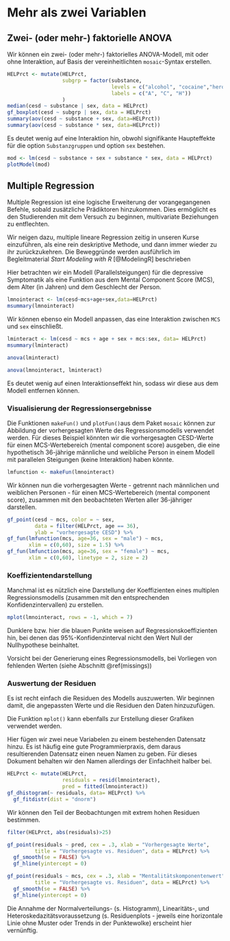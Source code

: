 # Mehr als zwei Variablen {#mehrVars}

## Zwei- (oder mehr-) faktorielle ANOVA

Wir können ein zwei- (oder mehr-) faktorielles ANOVA-Modell, mit oder ohne Interaktion, auf Basis der vereinheitlichten `mosaic`-Syntax erstellen.

```r
HELPrct <- mutate(HELPrct, 
                  subgrp = factor(substance,
                                  levels = c("alcohol", "cocaine","heroine"),
                                  labels = c("A", "C", "H"))
                  )
median(cesd ~ substance | sex, data = HELPrct)
gf_boxplot(cesd ~ subgrp | sex, data = HELPrct)
summary(aov(cesd ~ substance + sex, data=HELPrct))
summary(aov(cesd ~ substance * sex, data=HELPrct))
```

Es deutet wenig auf eine Interaktion hin, obwohl signifikante Haupteffekte für die option `Substanzgruppen` und option `sex` bestehen.

```r
mod <- lm(cesd ~ substance + sex + substance * sex, data = HELPrct)
plotModel(mod)
```

## Multiple Regression
Multiple Regression ist eine logische Erweiterung der vorangegangenen Befehle, sobald zusätzliche Prädiktoren hinzukommen. Dies ermöglicht es den Studierenden mit dem Versuch zu beginnen, multivariate Beziehungen zu entflechten.

:::{.note data-latex="{note}"}
Wir neigen dazu, multiple lineare Regression zeitig in unseren Kurse einzuführen, als eine rein deskriptive Methode, und dann immer wieder zu ihr zurückzukehren. Die Beweggründe werden ausführlich im Begleitmaterial *Start Modeling with R* [@ModelingR] beschrieben
:::

Hier betrachten wir ein Modell (Parallelsteigungen) für die depressive Symptomatik als eine Funktion aus dem Mental Component Score (MCS), dem Alter (in Jahren) und dem Geschlecht der Person.

```r
lmnointeract <- lm(cesd~mcs+age+sex,data=HELPrct)
msummary(lmnointeract)
```

Wir können ebenso ein Modell anpassen, das eine Interaktion zwischen `MCS` und `sex` einschließt.

```r
lminteract <- lm(cesd ~ mcs + age + sex + mcs:sex, data= HELPrct)
msummary(lminteract)

anova(lminteract)

anova(lmnointeract, lminteract)
```

Es deutet wenig auf einen Interaktionseffekt hin, sodass wir diese aus dem Modell entfernen können.


### Visualisierung der Regressionsergebnisse {#VisReg}

Die Funktionen `makeFun()` und `plotFun()`aus dem Paket `mosaic` können zur Abbildung der vorhergesagten Werte des Regressionsmodells verwendet werden. Für dieses Beispiel könnten wir die vorhergesagten CESD-Werte für einen MCS-Wertebereich (mental component score) ausgeben, die eine hypothetisch 36-jährige männliche und weibliche Person in einem Modell mit parallelen Steigungen (keine Interaktion) haben könnte.

```r
lmfunction <- makeFun(lmnointeract)
```

Wir können nun die vorhergesagten Werte - getrennt nach männlichen und weiblichen Personen - für einen MCS-Wertebereich (mental component score), zusammen mit den beobachteten Werten aller 36-jähriger darstellen.

```r
gf_point(cesd ~ mcs, color = ~ sex,
         data = filter(HELPrct, age == 36),
         ylab = "vorhergesagte CESD") %>%
gf_fun(lmfunction(mcs, age=36, sex = "male") ~ mcs,
       xlim = c(0,60), size = 1.5) %>%
gf_fun(lmfunction(mcs, age=36, sex = "female") ~ mcs,
       xlim = c(0,60), linetype = 2, size = 2)
```


### Koeffizientendarstellung

Manchmal ist es nützlich eine Darstellung der Koeffizienten eines multiplen Regressionsmodells (zusammen mit den entsprechenden Konfidenzintervallen) zu erstellen.

```r
mplot(lmnointeract, rows = -1, which = 7)
```

:::{.note data-latex="{note}"}
Dunklere bzw. hier die blauen Punkte weisen auf Regressionskoeffizienten hin, bei denen das 95%-Konfidenzinterval nicht den Wert Null der Nullhypothese beinhaltet.
:::

:::{.achtung data-latex="{achtung}"}
Vorsicht bei der Generierung eines Regressionsmodells, bei Vorliegen von fehlenden Werten (siehe Abschnitt \@ref(missings))
:::


### Auswertung der Residuen

Es ist recht einfach die Residuen des Modells auszuwerten. Wir beginnen damit, die angepassten Werte und die Residuen den Daten hinzuzufügen.

:::{.hinweis data-latex=""}
Die Funktion `mplot()` kann ebenfalls zur Erstellung dieser Grafiken verwendet werden.
:::

:::{.note data-latex="{note}"}
Hier fügen wir zwei neue Variabelen zu einem bestehenden Datensatz hinzu. Es ist häufig eine gute Programmierpraxis, dem daraus resultierenden Datensatz einen neuen Namen zu geben. Für dieses Dokument behalten wir den Namen allerdings der Einfachheit halber bei.
:::

```r
HELPrct <- mutate(HELPrct, 
                  residuals = resid(lmnointeract), 
                  pred = fitted(lmnointeract))
gf_dhistogram(~ residuals, data= HELPrct) %>%
  gf_fitdistr(dist = "dnorm")
```

Wir können den Teil der Beobachtungen mit extrem hohen Residuen bestimmen.

```r
filter(HELPrct, abs(residuals)>25)

gf_point(residuals ~ pred, cex = .3, xlab = "Vorhergesagte Werte",
         title = "Vorhergesagte vs. Residuen", data = HELPrct) %>%
  gf_smooth(se = FALSE) %>% 
  gf_hline(yintercept = 0)

gf_point(residuals ~ mcs, cex = .3, xlab = "Mentalitätskomponentenwert",
         title = "Vorhergesagte vs. Residuen", data = HELPrct) %>%
  gf_smooth(se = FALSE) %>%
  gf_hline(yintercept = 0)
```

Die Annahme der Normalverteilungs- (s. Histogramm), Linearitäts-, und Heteroskedazitätsvoraussetzung (s. Residuenplots - jeweils eine horizontale Linie ohne Muster oder Trends in der Punktewolke) erscheint hier vernünftig.

